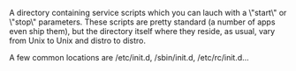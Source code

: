 A directory containing service scripts which you can lauch with a \"start\" or \"stop\" parameters. These scripts are pretty standard (a number of apps even ship them), but the directory itself where they reside, as usual, vary from Unix to Unix and distro to distro.

A few common locations are /etc/init.d, /sbin/init.d, /etc/rc/init.d...

{{Reference}}